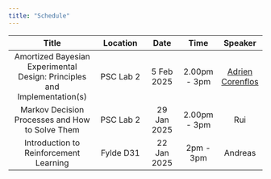 ```yaml
---
title: "Schedule"
---
```


| Title | Location | Date | Time | Speaker |
|:----------:|:-----:|:---:|:---:|:-:|
| Amortized Bayesian Experimental Design: Principles and Implementation(s)      | PSC Lab 2  | 5 Feb 2025 |   2.00pm - 3pm   |  [Adrien Corenflos](https://adriencorenflos.github.io/)     |
| Markov Decision Processes and How to Solve Them      | PSC Lab 2  | 29 Jan 2025 |   2.00pm - 3pm   |  Rui     |
| Introduction to Reinforcement Learning      | Fylde D31  | 22 Jan 2025 |   2pm - 3pm   |   Andreas    |

